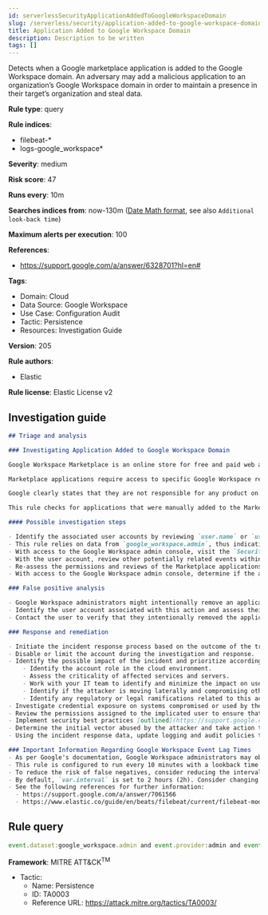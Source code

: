 ```yaml
---
id: serverlessSecurityApplicationAddedToGoogleWorkspaceDomain
slug: /serverless/security/application-added-to-google-workspace-domain
title: Application Added to Google Workspace Domain
description: Description to be written
tags: []
---
```


<div id="application-added-to-google-workspace-domain"></div>

Detects when a Google marketplace application is added to the Google Workspace domain. An adversary may add a malicious application to an organization’s Google Workspace domain in order to maintain a presence in their target’s organization and steal data.

**Rule type**: query

**Rule indices**: 

* filebeat-*
* logs-google_workspace*

**Severity**: medium

**Risk score**: 47

**Runs every**: 10m

**Searches indices from**: now-130m ([Date Math format](((ref))/common-options.html#date-math), see also <DocLink id="serverlessSecurityRulesUiCreate" section="set-the-rules-schedule">`Additional look-back time`</DocLink>)

**Maximum alerts per execution**: 100

**References**: 

* https://support.google.com/a/answer/6328701?hl=en#

**Tags**: 

* Domain: Cloud
* Data Source: Google Workspace
* Use Case: Configuration Audit
* Tactic: Persistence
* Resources: Investigation Guide

**Version**: 205

**Rule authors**: 

* Elastic

**Rule license**: Elastic License v2

## Investigation guide

```markdown
## Triage and analysis

### Investigating Application Added to Google Workspace Domain

Google Workspace Marketplace is an online store for free and paid web applications that work with Google Workspace services and third-party software. Listed applications are based on Google APIs or on Google Apps Script and created by both Google and third-party developers.

Marketplace applications require access to specific Google Workspace resources. Applications can be installed by individual users, if they have permission, or can be installed for an entire Google Workspace domain by administrators. Consent screens typically display what permissions and privileges the application requires during installation. As a result, malicious Marketplace applications may require more permissions than necessary or have malicious intent.

Google clearly states that they are not responsible for any product on the Marketplace that originates from a source other than Google.

This rule checks for applications that were manually added to the Marketplace by a Google Workspace account.

#### Possible investigation steps

- Identify the associated user accounts by reviewing `user.name` or `user.email` fields in the alert.
- This rule relies on data from `google_workspace.admin`, thus indicating the associated user has administrative privileges to the Marketplace.
- With access to the Google Workspace admin console, visit the `Security > Investigation tool` with filters for the user email and event is `Assign Role` or `Update Role` to determine if new cloud roles were recently updated.
- With the user account, review other potentially related events within the last 48 hours.
- Re-assess the permissions and reviews of the Marketplace applications to determine if they violate organizational policies or introduce unexpected risks.
- With access to the Google Workspace admin console, determine if the application was installed domain-wide or individually by visiting `Apps > Google Workspace Marketplace Apps`.

### False positive analysis

- Google Workspace administrators might intentionally remove an application from the blocklist due to a re-assessment or a domain-wide required need for the application.
- Identify the user account associated with this action and assess their administrative privileges with Google Workspace Marketplace.
- Contact the user to verify that they intentionally removed the application from the blocklist and their reasoning.

### Response and remediation

- Initiate the incident response process based on the outcome of the triage.
- Disable or limit the account during the investigation and response.
- Identify the possible impact of the incident and prioritize accordingly; the following actions can help you gain context:
    - Identify the account role in the cloud environment.
    - Assess the criticality of affected services and servers.
    - Work with your IT team to identify and minimize the impact on users.
    - Identify if the attacker is moving laterally and compromising other accounts, servers, or services.
    - Identify any regulatory or legal ramifications related to this activity.
- Investigate credential exposure on systems compromised or used by the attacker to ensure all compromised accounts are identified. Reset passwords or delete API keys as needed to revoke the attacker's access to the environment. Work with your IT teams to minimize the impact on business operations during these actions.
- Review the permissions assigned to the implicated user to ensure that the least privilege principle is being followed.
- Implement security best practices [outlined](https://support.google.com/a/answer/7587183) by Google.
- Determine the initial vector abused by the attacker and take action to prevent reinfection via the same vector.
- Using the incident response data, update logging and audit policies to improve the mean time to detect (MTTD) and the mean time to respond (MTTR).

### Important Information Regarding Google Workspace Event Lag Times
- As per Google's documentation, Google Workspace administrators may observe lag times ranging from minutes up to 3 days between the time of an event's occurrence and the event being visible in the Google Workspace admin/audit logs.
- This rule is configured to run every 10 minutes with a lookback time of 130 minutes.
- To reduce the risk of false negatives, consider reducing the interval that the Google Workspace (formerly G Suite) Filebeat module polls Google's reporting API for new events.
- By default, `var.interval` is set to 2 hours (2h). Consider changing this interval to a lower value, such as 10 minutes (10m).
- See the following references for further information:
  - https://support.google.com/a/answer/7061566
  - https://www.elastic.co/guide/en/beats/filebeat/current/filebeat-module-google_workspace.html
```

## Rule query

```js
event.dataset:google_workspace.admin and event.provider:admin and event.category:iam and event.action:ADD_APPLICATION

```

**Framework**: MITRE ATT&CK<sup>TM</sup>

* Tactic:
    * Name: Persistence
    * ID: TA0003
    * Reference URL: https://attack.mitre.org/tactics/TA0003/

